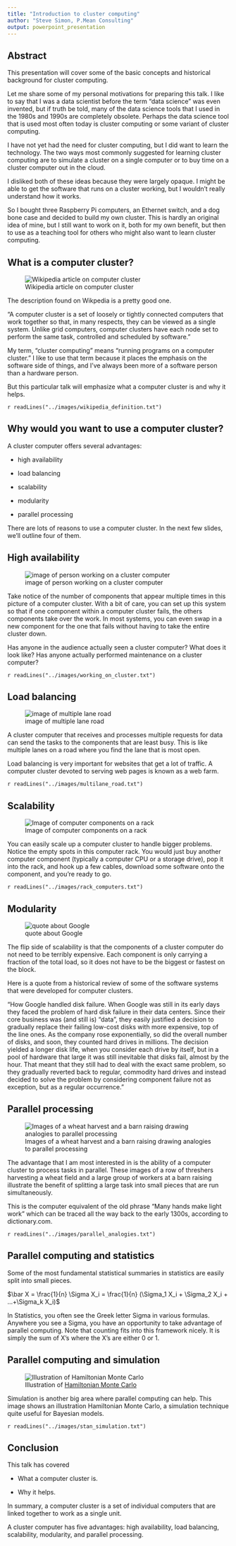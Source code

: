 ```yaml
---
title: "Introduction to cluster computing"
author: "Steve Simon, P.Mean Consulting"
output: powerpoint_presentation
---
```


## Abstract

This presentation will cover some of the basic concepts and historical background for cluster computing.

<div class="notes">

Let me share some of my personal motivations for preparing this talk. I like to say that I was a data scientist before the term "data science" was even invented, but if truth be told, many of the data science tools that I used in the 1980s and 1990s are completely obsolete. Perhaps the data science tool that is used most often today is cluster computing or some variant of cluster computing.

I have not yet had the need for cluster computing, but I did want to learn the technology. The two ways most commonly suggested for learning cluster computing are to simulate a cluster on a single computer or to buy time on a cluster computer out in the cloud.

I disliked both of these ideas because they were largely opaque. I might be able to get the software that runs on a cluster working, but I wouldn't really understand how it works.

So I bought three Raspberry Pi computers, an Ethernet switch, and a dog bone case and decided to build my own cluster. This is hardly an original idea of mine, but I still want to work on it, both for my own benefit, but then to use as a teaching tool for others who might also want to learn cluster computing.

</div>

## What is a computer cluster?

![Wikipedia article on computer cluster](../images/wikipedia_definition.png)

<div class="notes">

The description found on Wikpedia is a pretty good one.

"A computer cluster is a set of loosely or tightly connected computers that work together so that, in many respects, they can be viewed as a single system. Unlike grid computers, computer clusters have each node set to perform the same task, controlled and scheduled by software."

My term, "cluster computing" means "running programs on a computer cluster." I like to use that term because it places the emphasis on the software side of things, and I've always been more of a software person than a hardware person.

But this particular talk will emphasize what a computer cluster is and why it helps.

`r readLines("../images/wikipedia_definition.txt")`

</div>

## Why would you want to use a computer cluster?

A cluster computer offers several advantages:

* high availability

* load balancing

* scalability

* modularity

* parallel processing

<div class="notes">

There are lots of reasons to use a computer cluster. In the next few slides, we'll outline four of them.

</div>

## High availability

![image of person working on a cluster computer](../images/working_on_cluster.jpg)

<div class="notes">

Take notice of the number of components that appear multiple times in this picture of a computer cluster. With a bit of care, you can set up this system so that if one component within a computer cluster fails, the others components take over the work. In most systems, you can even swap in a new component for the one that fails without having to take the entire cluster down.

Has anyone in the audience actually seen a cluster computer? What does it look like? Has anyone actually performed maintenance on a cluster computer?

`r readLines("../images/working_on_cluster.txt")`

</div>

## Load balancing

![image of multiple lane road](../images/multilane_road.jpg)

<div class="notes">

A cluster computer that receives and processes multiple requests for data can send the tasks to the components that are least busy. This is like multiple lanes on a road where you find the lane that is most open.

Load balancing is very important for websites that get a lot of traffic. A computer cluster devoted to serving web pages is known as a web farm.

`r readLines("../images/multilane_road.txt")`

</div>

## Scalability

![Image of computer components on a rack](../images/rack_computers.jpg)

<div class="notes">

You can easily scale up a computer cluster to handle bigger problems. Notice the empty spots in this computer rack. You would just buy another computer component (typically a computer CPU or a storage drive), pop it into the rack, and hook up a few cables, download some software onto the component, and you're ready to go.

`r readLines("../images/rack_computers.txt")`

</div>

## Modularity

![quote about Google](../images/google_disk_failures.png)

<div class="notes">

The flip side of scalability is that the components of a cluster computer do not need to be terribly expensive. Each component is only carrying a fraction of the total load, so it does not have to be the biggest or fastest on the block.

Here is a quote from a historical review of some of the software systems that were developed for computer clusters. 

"How Google handled disk failure. When Google was still in its early days they faced the problem of hard disk failure in their data centers. Since their core business was (and still is) “data”, they easily justified a decision to gradually replace their failing low-cost disks with more expensive, top of the line ones. As the company rose exponentially, so did the overall number of disks, and soon, they counted hard drives in millions. The decision yielded a longer disk life, when you consider each drive by itself, but in a pool of hardware that large it was still inevitable that disks fail, almost by the hour. That meant that they still had to deal with the exact same problem, so they gradually reverted back to regular, commodity hard drives and instead decided to solve the problem by considering component failure not as exception, but as a regular occurrence."

</div>

## Parallel processing

![Images of a wheat harvest and a barn raising drawing analogies to parallel processing](../images/parallel_analogies.png)

<div class="notes">

The advantage that I am most interested in is the ability of a computer cluster to process tasks in parallel. These images of a row of threshers harvesting a wheat field and a large group of workers at a barn raising illustrate the benefit of splitting a large task into small pieces that are run simultaneously. 

This is the computer equivalent of the old phrase "Many hands make light work" which can be traced all the way back to the early 1300s, according to dictionary.com.

`r readLines("../images/parallel_analogies.txt")`

</div>

## Parallel computing and statistics

Some of the most fundamental statistical summaries in statistics are easily split into small pieces.


$\bar X = \frac{1}{n} \Sigma X_i = \frac{1}{n} (\Sigma_1 X_i + \Sigma_2 X_i + ...+\Sigma_k X_i)$

<div class="notes">

In Statistics, you often see the Greek letter Sigma in various formulas. Anywhere you see a Sigma, you have an opportunity to take advantage of parallel computing. Note that counting fits into this framework nicely. It is simply the sum of X's where the X's are either 0 or 1.

</div>

## Parallel computing and simulation

![Illustration of [Hamiltonian Monte Carlo](http://arogozhnikov.github.io/2016/12/19/markov_chain_monte_carlo.html)](../images/stan_simulation.png)

<div class="notes">

Simulation is another big area where parallel computing can help. This image shows an illustration Hamiltonian Monte Carlo, a simulation technique quite useful for Bayesian models.

`r readLines("../images/stan_simulation.txt")`

</div>

## Conclusion

This talk has covered

* What a computer cluster is.

* Why it helps.

<div class="notes">

In summary, a computer cluster is a set of individual computers that are linked together to work as a single unit.

A cluster computer has five advantages: high availability, load balancing, scalability, modularity, and parallel processing.

</div>
